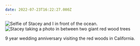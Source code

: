 ```yaml
---
date: 2022-07-23T16:22:27.000Z
---
```


<Carousel>
  <Image
    src="/img/anniversary-2022-01.jpeg"
    width={800}
    height={600}
    alt="Selfie of Stacey and I in front of the ocean."
    objectFit="cover"
  />
  <Image
    src="/img/anniversary-2022-02.jpeg"
    width={800}
    height={600}
    alt="Stacey taking a photo in between two giant red wood trees"
    objectFit="cover"
  />
</Carousel>

9 year wedding anniversary visiting the red woods in California.
